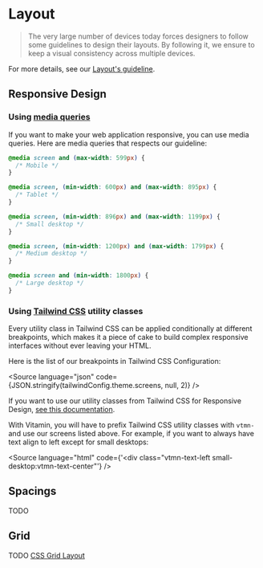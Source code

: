 
<Meta title="Guidelines / Layout" />

# Layout

> The very large number of devices today forces designers to follow some guidelines to design their layouts. By following it, we ensure to keep a visual consistency across multiple devices.

For more details, see our [Layout's guideline](https://www.decathlon.design/726f8c765/p/061870-layout/b/91b22f).

## Responsive Design

### Using [media queries](https://developer.mozilla.org/en-US/docs/Web/CSS/Media_Queries/Using_media_queries)

If you want to make your web application responsive, you can use media queries. Here are media queries that respects our guideline:

```css
@media screen and (max-width: 599px) {
  /* Mobile */
}

@media screen, (min-width: 600px) and (max-width: 895px) {
  /* Tablet */
}

@media screen, (min-width: 896px) and (max-width: 1199px) {
  /* Small desktop */
}

@media screen, (min-width: 1200px) and (max-width: 1799px) {
  /* Medium desktop */
}

@media screen and (min-width: 1800px) {
  /* Large desktop */
}
```

### Using [Tailwind CSS](https://tailwindcss.com) utility classes

Every utility class in Tailwind CSS can be applied conditionally at different breakpoints, which makes it a piece of cake to build complex responsive interfaces without ever leaving your HTML.

Here is the list of our breakpoints in Tailwind CSS Configuration:

<Source
  language="json"
  code={JSON.stringify(tailwindConfig.theme.screens, null, 2)}
/>

If you want to use our utility classes from Tailwind CSS for Responsive Design, [see this documentation](https://tailwindcss.com/docs/responsive-design).

With Vitamin, you will have to prefix Tailwind CSS utility classes with `vtmn-` and use our screens listed above.
For example, if you want to always have text align to left except for small desktops:

<Source
  language="html"
  code={'<div class="vtmn-text-left small-desktop:vtmn-text-center"'}
/>

## Spacings

TODO

## Grid

TODO
[CSS Grid Layout](https://developer.mozilla.org/en-US/docs/Web/CSS/CSS_Grid_Layout)
